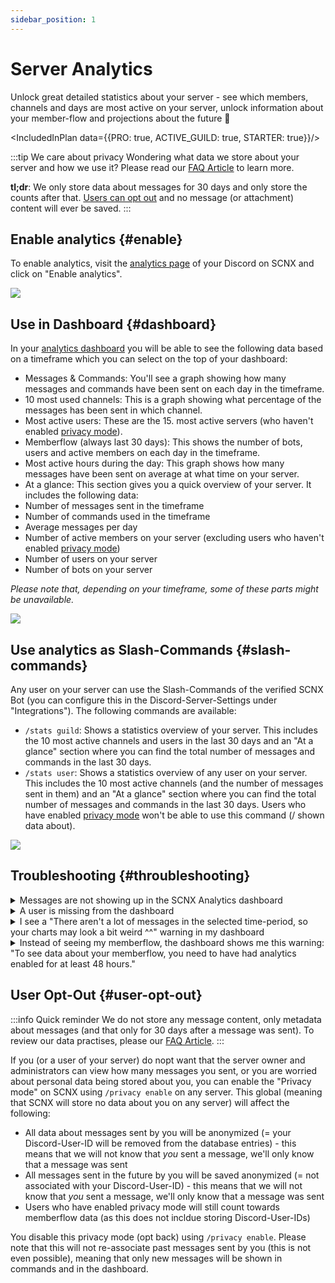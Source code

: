 ```yaml
---
sidebar_position: 1
---
```


# Server Analytics

Unlock great detailed statistics about your server - see which members, channels and days are most active on your
server, unlock information about your member-flow and projections about the future 🔮

<IncludedInPlan data={{PRO: true, ACTIVE_GUILD: true, STARTER: true}}/>


:::tip We care about privacy
Wondering what data we store about your server and how we use it? Please read
our [FAQ Article](https://faq.scnx.app/data-collection-with-analytics/) to learn more.

**tl;dr**: We only store data about messages for 30 days and only store the counts after
that. [Users can opt out](#user-opt-out) and no message (or attachment) content will ever be saved.
:::

## Enable analytics {#enable}

To enable analytics, visit the [analytics page](https://scnx.app/glink?page=analytics) of your Discord on SCNX and click
on "Enable analytics".

![](./../../assets/scnx/guilds/analytics/setup.png)

## Use in Dashboard {#dashboard}

In your [analytics dashboard](https://scnx.app/glink?page=analytics) you will be able to see the following data based on a timeframe which you can select on the top of your dashboard:
* Messages & Commands: You'll see a graph showing how many messages and commands have been sent on each day in the timeframe.
* 10 most used channels: This is a graph showing what percentage of the messages has been sent in which channel.
* Most active users: These are the 15. most active servers (who haven't enabled [privacy mode](#user-opt-out)).
* Memberflow (always last 30 days): This shows the number of bots, users and active members on each day in the timeframe.
* Most active hours during the day: This graph shows how many messages have been sent on average at what time on your server.
* At a glance: This section gives you a quick overview of your server. It includes the following data:
* Number of messages sent in the timeframe
* Number of commands used in the timeframe
* Average messages per day
* Number of active members on your server (excluding users who haven't enabled [privacy mode](#user-opt-out))
* Number of users on your server
* Number of bots on your server

*Please note that, depending on your timeframe, some of these parts might be unavailable.*

![](./../../assets/scnx/guilds/analytics/dashboard.png)


## Use analytics as Slash-Commands {#slash-commands}

Any user on your server can use the Slash-Commands of the verified SCNX Bot (you can configure this in the
Discord-Server-Settings under "Integrations"). The following commands are available:

* `/stats guild`: Shows a statistics overview of your server. This includes the 10 most active channels and users in the
last 30 days and an "At a glance" section where you can find the total number of messages and commands in the last 30
days.
* `/stats user`: Shows a statistics overview of any user on your server. This includes the 10 most active channels (and the number of messages sent in them) and an "At a glance" section where you can find the total number of messages and commands in the last 30
days. Users who have enabled [privacy mode](#user-opt-out) won't be able to use this command (/ shown data about).

![](./../../assets/scnx/guilds/analytics/commands.png)


## Troubleshooting {#throubleshooting}

<details>
    <summary>Messages are not showing up in the SCNX Analytics dashboard</summary>
    <ul>
        <li>Please make sure that the (verified) SCNX Bot has permissions to view the channel the message has been sent
            into.
        </li>
        <li>Please note that the dashboard is caching a result for a few minutes. Please review the time at which your
            result was generated in the dashboard (displayed at the top of the page, should look like "This summary got
            generated at 11:30:28 AM").
        </li>
        <li>Try refreshing the analytics dashboard in a few minutes.</li>
        <li>Users that have <a href="#user-opt-out">privacy mode</a> enabled will not be displayed in the dashboard.
        </li>
    </ul>
</details>
<details>
    <summary>A user is missing from the dashboard</summary>
    <ul>
        <li>Make sure the user has sent a message into a channel that the (verified) SCNX Bot can view.</li>
        <li>Try refreshing the analytics dashboard in a few minutes.</li>
        <li>Users that have <a href="#user-opt-out">privacy mode</a> enabled will not be displayed in the dashboard.
        </li>
    </ul>
</details>
<details>
    <summary>I see a "There aren't a lot of messages in the selected time-period, so your charts may look a bit weird
        ^^" warning in my dashboard
    </summary>
    <ul>
        <li>Make sure you had analytics enabled for more than 48 hours.</li>
        <li>Refresh your dashboard.</li>
        <li>Make sure you have selected a sufficient timeframe (like "Last 30 days" instead of "Last 24 hours").</li>
        <li>Make sure more than 100 messages have been sent in the selected timeframe.</li>
        <li>Please make sure that the (verified) SCNX Bot has permissions to view the channel that messages have been
            sent
            into.
        </li>
    </ul>
</details>
<details>
    <summary>Instead of seeing my memberflow, the dashboard shows me this warning: "To see data about your memberflow,
        you need to have had analytics enabled for at least 48 hours."
    </summary>
    <ul>
        <li>Make sure you had analytics enabled for more than 48 hours.</li>
        <li>Refresh your dashboard.</li>
        <li>Make sure SCNX can view at least on channel on your server.</li>
    </ul>
</details>

## User Opt-Out {#user-opt-out}

:::info Quick reminder
We do not store any message content, only metadata about messages (and that only for 30 days after a message was sent).
To review our data practises, please our [FAQ Article](https://faq.scnx.app/data-collection-with-analytics/).
:::

If you (or a user of your server) do nopt want that the server owner and administrators can view how many messages you
sent, or you are worried about personal data being stored about you, you can enable the "Privacy mode" on SCNX
using `/privacy enable` on any server. This global (meaning that SCNX will store no data about you on any server)
will affect the following:

* All data about messages sent by you will be anonymized (= your Discord-User-ID will be removed from the database
entries) - this means that we will not know that *you* sent a message, we'll only know that a message was sent
* All messages sent in the future by you will be saved anonymized (= not associated with your Discord-User-ID) - this
means that we will not know that *you* sent a message, we'll only know that a message was sent
* Users who have enabled privacy mode will still count towards memberflow data (as this does not incldue storing Discord-User-IDs)

You disable this privacy mode (opt back) using `/privacy enable`. Please note that this will not re-associate past
messages sent by you (this is not even possible), meaning that only new messages will be shown in commands and in the
dashboard.
